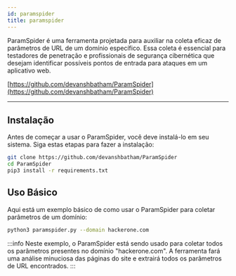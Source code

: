 ```yaml
---
id: paramspider
title: paramspider
---
```


ParamSpider é uma ferramenta projetada para auxiliar na coleta eficaz de
parâmetros de URL de um domínio específico. Essa coleta é essencial para
testadores de penetração e profissionais de segurança cibernética que desejam
identificar possíveis pontos de entrada para ataques em um aplicativo web.

[https://github.com/devanshbatham/ParamSpider](https://github.com/devanshbatham/ParamSpider)

---

## Instalação

Antes de começar a usar o ParamSpider, você deve instalá-lo em seu sistema. Siga
estas etapas para fazer a instalação:

```bash
git clone https://github.com/devanshbatham/ParamSpider
cd ParamSpider
pip3 install -r requirements.txt
```

## Uso Básico

Aqui está um exemplo básico de como usar o ParamSpider para coletar parâmetros
de um domínio:

```bash
python3 paramspider.py --domain hackerone.com
```

:::info
Neste exemplo, o ParamSpider está sendo usado para coletar todos os parâmetros
presentes no domínio "hackerone.com". A ferramenta fará uma análise minuciosa
das páginas do site e extrairá todos os parâmetros de URL encontrados.
:::
